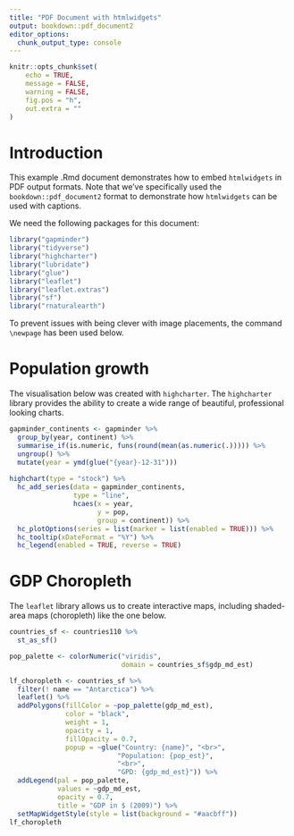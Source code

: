 ```yaml
---
title: "PDF Document with htmlwidgets"
output: bookdown::pdf_document2
editor_options: 
  chunk_output_type: console
---
```


```r
knitr::opts_chunk$set(
	echo = TRUE,
	message = FALSE,
	warning = FALSE,
	fig.pos = "h",
	out.extra = ""
)
```

# Introduction

This example .Rmd document demonstrates how to embed `htmlwidgets` in PDF output formats. Note that we've specifically used the `bookdown::pdf_document2` format to demonstrate how `htmlwidgets` can be used with captions.

We need the following packages for this document:

```r
library("gapminder")
library("tidyverse")
library("highcharter")
library("lubridate")
library("glue")
library("leaflet")
library("leaflet.extras")
library("sf")
library("rnaturalearth")
```

To prevent issues with \LaTeX being clever with image placements, the command `\newpage` has been used below.

\newpage

# Population growth

The visualisation below was created with `highcharter`. The `highcharter` library provides the ability to create a wide range of beautiful, professional looking charts. 

```r
gapminder_continents <- gapminder %>%
  group_by(year, continent) %>%
  summarise_if(is.numeric, funs(round(mean(as.numeric(.))))) %>%
  ungroup() %>%
  mutate(year = ymd(glue("{year}-12-31")))
  
highchart(type = "stock") %>%
  hc_add_series(data = gapminder_continents,
                type = "line",
                hcaes(x = year,
                      y = pop,
                      group = continent)) %>%
  hc_plotOptions(series = list(marker = list(enabled = TRUE))) %>%
  hc_tooltip(xDateFormat = "%Y") %>%
  hc_legend(enabled = TRUE, reverse = TRUE)
```

# GDP Choropleth

The `leaflet` library allows us to create interactive maps, including shaded-area maps (choropleth) like the one below.

```r
countries_sf <- countries110 %>%
  st_as_sf()

pop_palette <- colorNumeric("viridis",
                            domain = countries_sf$gdp_md_est)

lf_choropleth <- countries_sf %>%
  filter(! name == "Antarctica") %>%
  leaflet() %>%
  addPolygons(fillColor = ~pop_palette(gdp_md_est),
              color = "black",
              weight = 1,
              opacity = 1,
              fillOpacity = 0.7,
              popup = ~glue("Country: {name}", "<br>",
                           "Population: {pop_est}",
                           "<br>",
                           "GPD: {gdp_md_est}")) %>%
  addLegend(pal = pop_palette,
            values = ~gdp_md_est,
            opacity = 0.7,
            title = "GDP in $ (2009)") %>%
  setMapWidgetStyle(style = list(background = "#aacbff"))
lf_choropleth
```

